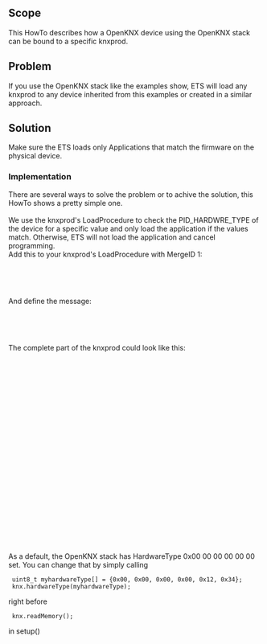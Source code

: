 == Scope ==
This HowTo describes how a OpenKNX device using the OpenKNX stack can be bound to a specific knxprod.<br>

== Problem ==
If you use the OpenKNX stack like the examples show, ETS will load any knxprod to any device inherited from this examples or created in a similar approach.

== Solution ==
Make sure the ETS loads only Applications that match the firmware on the physical device.

=== Implementation ===
There are several ways to solve the problem or to achive the solution, this HowTo shows a pretty simple one.<br><br>
We use the knxprod's LoadProcedure to check the PID_HARDWRE_TYPE of the device for a specific value and only load the application if the values match. Otherwise, ETS will not load the application and cancel programming.<br>
Add this to your knxprod's LoadProcedure with MergeID 1:

  <LdCtrlCompareProp InlineData="000000001234" ObjIdx="0" PropId="78">
    <OnError Cause="CompareMismatch" MessageRef="M-00FA_A-0000-00-0000_M-1" />
  </LdCtrlCompareProp>

And define the message:

  <Messages>
    <Message Id="M-00FA_A-0000-00-0000_M-1" Name="EM_APmismatch" Text="This application program can only be used for device 1234." />
  </Messages>

The complete part of the knxprod could look like this:
  <LoadProcedures>
    <LoadProcedure MergeId="1">
      <LdCtrlCompareProp InlineData="000000001234" ObjIdx="0" PropId="78">
        <OnError Cause="CompareMismatch" MessageRef="M-00FA_A-0000-00-0000_M-1" />
      </LdCtrlCompareProp>
    </LoadProcedure>
    <LoadProcedure MergeId="2">
      <LdCtrlRelSegment LsmIdx="4" Size="0" Mode="1" Fill="0" AppliesTo="full" />
      <LdCtrlRelSegment LsmIdx="4" Size="0" Mode="0" Fill="0" AppliesTo="par" />
    </LoadProcedure>
    <LoadProcedure MergeId="4">
      <LdCtrlWriteRelMem ObjIdx="4" Offset="0" Size="0" Verify="true" AppliesTo="full,par" />
    </LoadProcedure>
    <LoadProcedure MergeId="7">
      <LdCtrlLoadImageProp ObjIdx="1" PropId="27" />
      <LdCtrlLoadImageProp ObjIdx="2" PropId="27" />
      <LdCtrlLoadImageProp ObjIdx="3" PropId="27" />
      <LdCtrlLoadImageProp ObjIdx="4" PropId="27" />
    </LoadProcedure>
  </LoadProcedures>
  <Messages>
      <Message Id="M-00FA_A-0000-00-0000_M-1" Name="EM_APmismatch" Text="This application program can only be used for device 1234." />
  </Messages>

As a default, the OpenKNX stack has HardwareType 0x00 00 00 00 00 00 set.
You can change that by simply calling

  uint8_t myhardwareType[] = {0x00, 0x00, 0x00, 0x00, 0x12, 0x34};
  knx.hardwareType(myhardwareType);

right before

  knx.readMemory();

in setup()